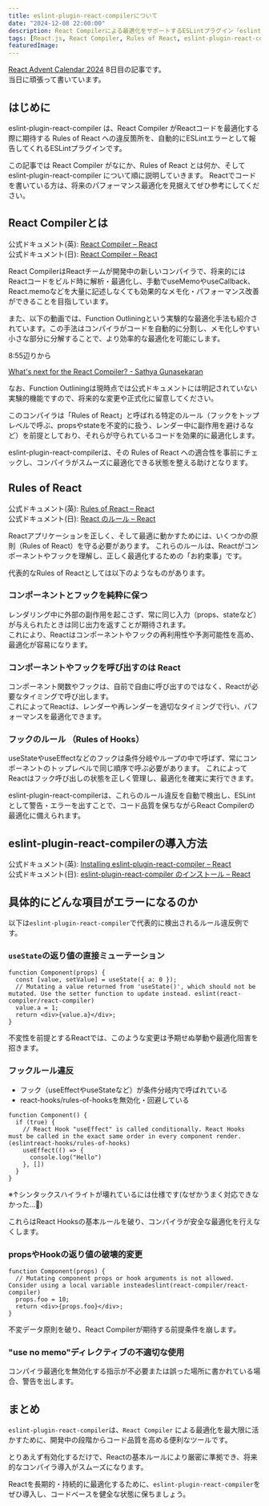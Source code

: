 ```yaml
---
title: eslint-plugin-react-compilerについて
date: "2024-12-08 22:00:00"
description: React Compilerによる最適化をサポートするESLintプラグイン「eslint-plugin-react-compiler」について解説
tags: [React.js, React Compiler, Rules of React, eslint-plugin-react-compiler]
featuredImage: 
---
```


[React Advent Calendar 2024](https://qiita.com/advent-calendar/2024/react) 8日目の記事です。  
当日に頑張って書いています。

## はじめに

eslint-plugin-react-compiler は、React Compiler がReactコードを最適化する際に期待する Rules of React への違反箇所を、自動的にESLintエラーとして報告してくれるESLintプラグインです。

この記事では React Compiler がなにか、Rules of React とは何か、そして eslint-plugin-react-compiler について順に説明していきます。
Reactでコードを書いている方は、将来のパフォーマンス最適化を見据えてぜひ参考にしてください。

## React Compilerとは

公式ドキュメント(英): [React Compiler – React](https://react.dev/learn/react-compiler)  
公式ドキュメント(日): [React Compiler – React](https://ja.react.dev/learn/react-compiler)  

React CompilerはReactチームが開発中の新しいコンパイラで、将来的にはReactコードをビルド時に解析・最適化し、手動でuseMemoやuseCallback、React.memoなどを大量に記述しなくても効果的なメモ化・パフォーマンス改善ができることを目指しています。

また、以下の動画では、Function Outliningという実験的な最適化手法も紹介されています。この手法はコンパイラがコードを自動的に分割し、メモ化しやすい小さな部分に分解することで、より効率的な最適化を可能にします。

8:55辺りから
<YouTubeEmbed videoId="qd5yk2gxbtg" />

[What's next for the React Compiler? - Sathya Gunasekaran](https://www.youtube.com/watch?v=qd5yk2gxbtg)

なお、Function Outliningは現時点では公式ドキュメントには明記されていない実験的機能ですので、将来的な変更や正式化に留意してください。

このコンパイラは「Rules of React」と呼ばれる特定のルール（フックをトップレベルで呼ぶ、propsやstateを不変的に扱う、レンダー中に副作用を避けるなど）を前提としており、それらが守られているコードを効果的に最適化します。

eslint-plugin-react-compilerは、その Rules of React への適合性を事前にチェックし、コンパイラがスムーズに最適化できる状態を整える助けとなります。

## Rules of React

公式ドキュメント(英): [Rules of React – React](https://react.dev/reference/rules)  
公式ドキュメント(日): [React のルール – React](https://ja.react.dev/reference/rules)  

Reactアプリケーションを正しく、そして最適に動かすためには、いくつかの原則（Rules of React）を守る必要があります。
これらのルールは、Reactがコンポーネントやフックを理解し、正しく最適化するための「お約束事」です。

代表的なRules of Reactとしては以下のようなものがあります。

### コンポーネントとフックを純粋に保つ
レンダリング中に外部の副作用を起こさず、常に同じ入力（props、stateなど）が与えられたときは同じ出力を返すことが期待されます。  
これにより、Reactはコンポーネントやフックの再利用性や予測可能性を高め、最適化が容易になります。

### コンポーネントやフックを呼び出すのは React 
コンポーネント関数やフックは、自前で自由に呼び出すのではなく、Reactが必要なタイミングで呼び出します。  
これによってReactは、レンダーや再レンダーを適切なタイミングで行い、パフォーマンスを最適化できます。

### フックのルール （Rules of Hooks）  
useStateやuseEffectなどのフックは条件分岐やループの中で呼ばず、常にコンポーネントのトップレベルで同じ順序で呼ぶ必要があります。
これによってReactはフック呼び出しの状態を正しく管理し、最適化を確実に実行できます。

eslint-plugin-react-compilerは、これらのルール違反を自動で検出し、ESLintとして警告・エラーを出すことで、コード品質を保ちながらReact Compilerの最適化に備えられます。

## eslint-plugin-react-compilerの導入方法

公式ドキュメント(英): [Installing eslint-plugin-react-compiler 
 – React](https://react.dev/learn/react-compiler#installing-eslint-plugin-react-compiler)  
公式ドキュメント(日): [eslint-plugin-react-compiler のインストール – React](https://ja.react.dev/learn/react-compiler#installing-eslint-plugin-react-compiler)  

## 具体的にどんな項目がエラーになるのか

以下は`eslint-plugin-react-compiler`で代表的に検出されるルール違反例です。

### `useState`の返り値の直接ミューテーション

```tsx
function Component(props) {
  const [value, setValue] = useState({ a: 0 });
  // Mutating a value returned from 'useState()', which should not be mutated. Use the setter function to update instead. eslint(react-compiler/react-compiler)
  value.a = 1;
  return <div>{value.a}</div>;
}
```

不変性を前提とするReactでは、このような変更は予期せぬ挙動や最適化阻害を招きます。

### フックルール違反
- フック（useEffectやuseStateなど）が条件分岐内で呼ばれている
- react-hooks/rules-of-hooksを無効化・回避している


```tsx
function Component() {
  if (true) {
    // React Hook "useEffect" is called conditionally. React Hooks must be called in the exact same order in every component render.(eslintreact-hooks/rules-of-hooks)
    useEffect(() => {
      console.log("Hello")
    }, [])
  }
}
```
※↑シンタックスハイライトが壊れているには仕様です(なぜかうまく対応できなかった...🤔)

これらはReact Hooksの基本ルールを破り、コンパイラが安全な最適化を行えなくします。

### propsやHookの返り値の破壊的変更

```tsx
function Component(props) {
  // Mutating component props or hook arguments is not allowed. Consider using a local variable insteadeslint(react-compiler/react-compiler)
  props.foo = 10;
  return <div>{props.foo}</div>;
}
```

不変データ原則を破り、React Compilerが期待する前提条件を崩します。

### "use no memo"ディレクティブの不適切な使用
コンパイラ最適化を無効化する指示が不必要または誤った場所に書かれている場合、警告を出します。


## まとめ

`eslint-plugin-react-compiler`は、`React Compiler` による最適化を最大限に活かすために、開発中の段階からコード品質を高める便利なツールです。

とりあえず有効化するだけで、Reactの基本ルールにより厳密に準拠でき、将来的なコンパイラ導入がスムーズになります。

Reactを長期的・持続的に最適化するために、`eslint-plugin-react-compiler`をぜひ導入し、コードベースを健全な状態に保ちましょう。